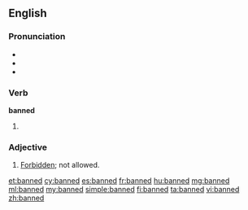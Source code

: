 ==English==

===Pronunciation===
* {{IPA|/bænd/}}
* {{rhymes|ænd}}
* {{homophones|band}}

===Verb===
'''banned'''

# {{past of|ban}}

===Adjective===
{{en-adj}}

# [[forbidden|Forbidden]]; not allowed.

[[et:banned]]
[[cy:banned]]
[[es:banned]]
[[fr:banned]]
[[hu:banned]]
[[mg:banned]]
[[ml:banned]]
[[my:banned]]
[[simple:banned]]
[[fi:banned]]
[[ta:banned]]
[[vi:banned]]
[[zh:banned]]